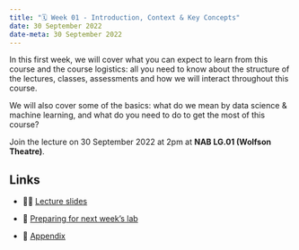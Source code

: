 ---
title: "🗓️ Week 01 - Introduction, Context & Key Concepts"
date: 30 September 2022
date-meta: 30 September 2022
---


In this first week, we will cover what you can expect to learn from this course and the course logistics: all you need to know about the structure of the lectures, classes, assessments and how we will interact throughout this course. 

We will also cover some of the basics: what do we mean by data science & machine learning, and what do you need to do to get the most of this course?

Join the lecture on 30 September 2022 at 2pm at **NAB LG.01 (Wolfson Theatre)**.

## Links

- 👨‍🏫 [Lecture slides](/weeks/week01/lecture.qmd)

- 📒 [Preparing for next week's lab](/weeks/week01/prep.qmd)

- 🔖 [Appendix](/weeks/week01/appendix.qmd)